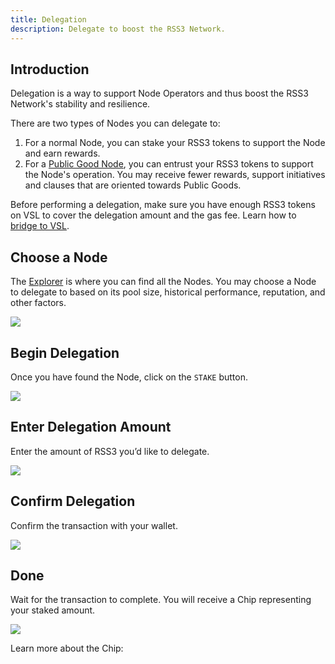 ```yaml
---
title: Delegation
description: Delegate to boost the RSS3 Network.
---
```


## Introduction

Delegation is a way to support Node Operators and thus boost the RSS3 Network's stability and resilience.

There are two types of Nodes you can delegate to:

1. For a normal Node, you can stake your RSS3 tokens to support the Node and earn rewards.
1. For a [Public Good Node](guide/core/concepts/node/public-good-node), you can entrust your RSS3 tokens to support the Node's operation. You may receive fewer rewards,  support initiatives and clauses that are oriented towards Public Goods.

<LinkCard id="public-good-node" />

Before performing a delegation, make sure you have enough RSS3 tokens on VSL to cover the delegation amount and the gas fee.
Learn how to [bridge to VSL](/guide/vsl/bridge/deposit).

## Choose a Node

The [Explorer](https://explorer.rss3.io/nodes) is where you can find all the Nodes.
You may choose a Node to delegate to based on its pool size, historical performance, reputation, and other factors.

![](./assets/delegate-1.png)

## Begin Delegation

Once you have found the Node, click on the `STAKE` button.

![](./assets/delegate-2.png)

## Enter Delegation Amount

Enter the amount of RSS3 you’d like to delegate.

![](./assets/delegate-3.png)

## Confirm Delegation

Confirm the transaction with your wallet.

![](./assets/delegate-4.png)

## Done

Wait for the transaction to complete. You will receive a Chip representing your staked amount.

![](./assets/delegate-5.png)

Learn more about the Chip:

<LinkCard id="chip" />
